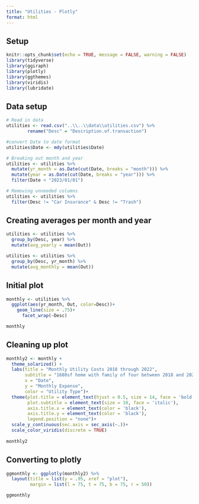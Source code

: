 ```yaml
---
title: "Utilities - Plotly"
format: html
---
```


## Setup
```r
knitr::opts_chunk$set(echo = TRUE, message = FALSE, warning = FALSE)
library(tidyverse)
library(ggiraph)
library(plotly)
library(ggthemes)
library(viridis)
library(lubridate)

```


## Data setup
```r
# Read in data
utilities <- read.csv("..\\..\\data\\utilities.csv") %>% 
        rename("Desc" = "Description.of.transaction")

#convert Date to date format
utilities$Date <- mdy(utilities$Date)

# Breaking out month and year
utilities <- utilities %>% 
  mutate(yr_month = as.Date(cut(Date, breaks = "month"))) %>% 
  mutate(year = as.Date(cut(Date, breaks = "year"))) %>% 
  filter(Date < "2023/01/01")

# Removing unneeded columns
utilities <- utilities %>% 
  filter(Desc != "Car Insurance" & Desc != "Trash")

```


## Creating averages per month and year
```r
utilities <- utilities %>% 
  group_by(Desc, year) %>% 
  mutate(avg_yearly = mean(Out))

utilities <- utilities %>% 
  group_by(Desc, yr_month) %>% 
  mutate(avg_monthly = mean(Out))

```


## Initial plot
```r
monthly <- utilities %>% 
  ggplot(aes(yr_month, Out, color=Desc))+
    geom_line(size = .75)+
      facet_wrap(~Desc)

monthly

```


## Cleaning up plot
```r
monthly2 <- monthly + 
  theme_solarized() +
  labs(title = "Monthly Utility Costs 2018 through 2022",
       subtitle = "1680sf home with family of four between 2018 and 2020\n2480sf home with family of five between 2020 and 2022",
       x = "Date",
       y = "Monthly Expense",
       color = "Utility Type")+
  theme(plot.title = element_text(hjust = 0.5, size = 14, face = 'bold', color = 'black'),
        plot.subtitle = element_text(size = 10, face = 'italic'),
        axis.title.x = element_text(color = 'black'),
        axis.title.y = element_text(color = 'black'),
        legend.position = "none")+
  scale_y_continuous(sec.axis = sec_axis(~.))+
  scale_color_viridis(discrete = TRUE)
  
monthly2

```


## Converting to plotly
```r
ggmonthly <- ggplotly(monthly2) %>%
  layout(title = list(y = .95, xref = "plot"),
         margin = list(l = 75, t = 75, b = 75, r = 50))

ggmonthly

```



